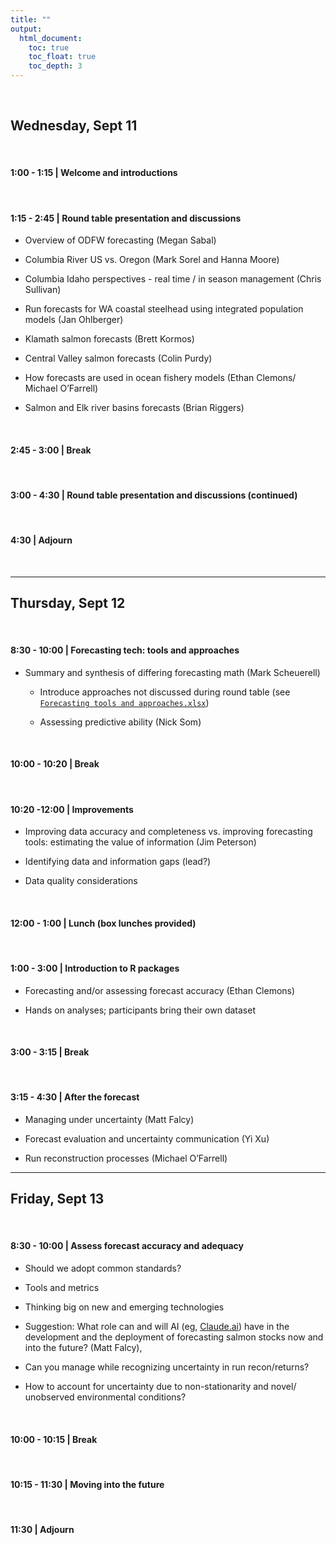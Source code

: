 ```yaml
---
title: ""
output:
  html_document:
    toc: true
    toc_float: true
    toc_depth: 3
---
```


<br>

## Wednesday, Sept 11

<br>


#### 1:00 - 1:15	| Welcome and introductions


<br>

#### 1:15 - 2:45 | Round table presentation and discussions

* Overview of ODFW forecasting (Megan Sabal)
	  
* Columbia River US vs. Oregon (Mark Sorel and Hanna Moore)
	  
* Columbia Idaho perspectives - real time / in season management (Chris Sullivan)
	  
* Run forecasts for WA coastal steelhead using integrated population models (Jan Ohlberger)
	  
* Klamath salmon forecasts (Brett Kormos)
	  
* Central Valley salmon forecasts (Colin Purdy)
	  
* How forecasts are used in ocean fishery models (Ethan Clemons/ Michael O’Farrell)
	  
* Salmon and Elk river basins forecasts (Brian Riggers)


<br>

#### 2:45 - 3:00 | Break


<br>

#### 3:00 - 4:30 | Round table presentation and discussions (continued)


<br>

#### 4:30 | Adjourn 

<br>


***

## Thursday, Sept 12    

  
<br>

#### 8:30 - 10:00 | Forecasting tech: tools and approaches

* Summary and synthesis of differing forecasting math (Mark Scheuerell) 
    
    -	Introduce approaches not discussed during round table (see [`Forecasting tools and approaches.xlsx`](materials/forecasting_tools_approaches.xlsx))
    
    - Assessing predictive ability (Nick Som)  
	
<br>

#### 10:00 - 10:20 | Break	


<br>

#### 10:20 -12:00	| Improvements

* Improving data accuracy and completeness vs. improving forecasting tools: estimating the value of information (Jim Peterson)

* Identifying data and information gaps (lead?)

* Data quality considerations

<br>

#### 12:00 - 1:00	| Lunch (box lunches provided)


<br>

#### 1:00 - 3:00 | Introduction to R packages

* Forecasting and/or assessing forecast accuracy (Ethan Clemons)

* Hands on analyses; participants bring their own dataset


<br>

#### 3:00 - 3:15 | Break


<br>

#### 3:15 - 4:30 | After the forecast

* Managing under uncertainty (Matt Falcy)

*	Forecast evaluation and uncertainty communication (Yi Xu)

*	Run reconstruction processes (Michael O’Farrell)


***

## Friday,  Sept 13

<br>

#### 8:30 - 10:00 | Assess forecast accuracy and adequacy

* Should we adopt common standards?
	
*	Tools and metrics
	
* Thinking big on new and emerging technologies
	
* Suggestion: What role can and will AI (eg, [Claude.ai](https://claude.ai/login?returnTo=%2F%3F)) have in the development and the deployment of forecasting salmon stocks now and into the future? (Matt Falcy), 
	
* Can you manage while recognizing uncertainty in run recon/returns?

*	How to account for uncertainty due to non-stationarity and novel/ unobserved environmental conditions?


<br>

#### 10:00 - 10:15 | Break


<br>

#### 10:15 - 11:30 | Moving into the future
	
<br>

#### 11:30 | Adjourn
